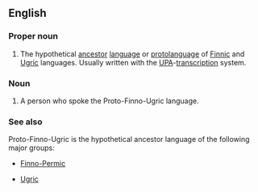 ==English==
{{wikipedia}}

===Proper noun===
{{en-proper noun|head=[[proto-|Proto]]-[[Finno-Ugric]]}}

# {{label|en|linguistics|uncountable}} The hypothetical [[ancestor]] [[language]] or [[protolanguage]] of [[Finnic]] and [[Ugric]] languages. Usually written with the [[UPA]]-[[transcription]] system.

===Noun===
{{en-noun|head=[[proto-|Proto]]-[[Finno-Ugric]]|~}}

# {{label|en|anthropology|countable}} A person who spoke the Proto-Finno-Ugric language.

===See also===
Proto-Finno-Ugric is the hypothetical ancestor language of the following major groups:
{{top2}}
* [[Finno-Permic]]
{{mid2}}
* [[Ugric]]
{{bottom}}